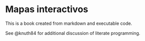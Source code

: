 # Mapas interactivos

This is a book created from markdown and executable code.

See @knuth84 for additional discussion of literate programming.
